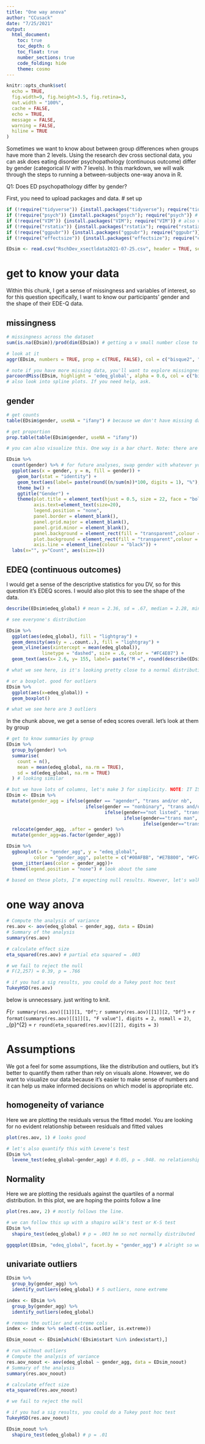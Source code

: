 ```yaml
---
title: "One way anova"
author: "CCusack"
date: "7/25/2021"
output: 
  html_document:
    toc: true
    toc_depth: 6
    toc_float: true
    number_sections: true
    code_folding: hide
    theme: cosmo
---
```


```r
knitr::opts_chunk$set(
  echo = TRUE,
  fig.width=9, fig.height=3.5, fig.retina=3,
  out.width = "100%",
  cache = FALSE,
  echo = TRUE,
  message = FALSE, 
  warning = FALSE,
  hiline = TRUE
)
```

Sometimes we want to know about between group differences when groups have more than 2 levels. Using the research dev cross sectional data, you can ask does eating disorder psychopathology (continuous outcome) differ by gender (categorical IV with 7 levels). In this markdown, we will walk through the steps to running a between-subjects one-way anova in R. 

Q1: Does ED psychopathology differ by gender?

First, you need to upload packages and data.
# set up
```r
if (!require("tidyverse")) {install.packages("tidyverse"); require("tidyverse")} # a lifeline
if (!require("psych")) {install.packages("psych"); require("psych")} # also v good
if (!require("VIM")) {install.packages("VIM"); require("VIM")} # also v good
if (!require("rstatix")) {install.packages("rstatix"); require("rstatix")} # also v good stats
if (!require("ggpubr")) {install.packages("ggpubr"); require("ggpubr")} # more vis
if (!require("effectsize")) {install.packages("effectsize"); require("effectsize")} # more vis

EDsim <- read.csv("RschDev_xsectldata2021-07-25.csv", header = TRUE, sep = ",", stringsAsFactors = TRUE)
```

# get to know your data

Within this chunk, I get a sense of missingness and variables of interest, so for this question specifically, I want to know our participants' gender and the shape of their EDE-Q data.

## missingness
```r
# missingness across the dataset
sum(is.na(EDsim))/prod(dim(EDsim)) # getting a v small number close to zero. probably a computer error because I know I simulated complete data :) 

# look at it
aggr(EDsim, numbers = TRUE, prop = c(TRUE, FALSE), col = c("bisque2", "darkcyan")) # looks like we're missing some in one of the early columns, but when I View(EDsim) it looks fine

# note if you have more missing data, you'll want to explore missingness more. Areas to do this include: 
parcoordMiss(EDsim, highlight = 'edeq_global', alpha = 0.6, col = c("bisque2","darkcyan"))
# also look into spline plots. If you need help, ask.
```

## gender
```r
# get counts
table(EDsim$gender, useNA = "ifany") # because we don't have missing data, this arg isn't relevant, but I'm including because you generally want this set

# get proportion
prop.table(table(EDsim$gender, useNA = "ifany"))

# you can also visualize this. One way is a bar chart. Note: there are many ways to visualize this. You can spend hours in ggplot if you want. That said, if you want a pie chart, I also have code for that. If you want to get fancy with colors but feel lost, see the gg markdown or ask :) 

EDsim %>% 
  count(gender) %>% # for future analyses, swap gender with whatever your categorical variable is
  ggplot(aes(x = gender, y = n, fill = gender)) +
    geom_bar(stat = "identity") +
    geom_text(aes(label= paste(round((n/sum(n))*100, digits = 1), "%"), size = 15), size = 9) + # paste percentage on plot
    theme_bw() + 
    ggtitle("Gender") +
    theme(plot.title = element_text(hjust = 0.5, size = 22, face = "bold"),
          axis.text=element_text(size=20),
          legend.position = "none",
          panel.border = element_blank(),
          panel.grid.major = element_blank(), 
          panel.grid.minor = element_blank(),
          panel.background = element_rect(fill = "transparent",colour = NA),
          plot.background = element_rect(fill = "transparent",colour = NA),
          axis.line = element_line(colour = "black")) +
  labs(x="", y="Count", aes(size=1))
```
## EDEQ (continuous outcomes)

I would get a sense of the descriptive statistics for you DV, so for this question it's EDEQ scores. I would also plot this to see the shape of the data.
```r
describe(EDsim$edeq_global) # mean = 2.36, sd = .67, median = 2.28, min = .89, max = 4.61

# see everyone's distribution 

EDsim %>% 
  ggplot(aes(edeq_global), fill = "lightgray") +
  geom_density(aes(y = ..count..), fill = "lightgray") +
  geom_vline(aes(xintercept = mean(edeq_global)),
             linetype = "dashed", size = .6, color = "#FC4E07") +
  geom_text(aes(x= 2.6, y= 155, label= paste("M =", round(describe(EDsim$edeq_global)$mean, digits = 2))), size = 10)

# what we see here, is it's looking pretty close to a normal distribution with a positive skew

# or a boxplot. good for outliers
EDsim %>% 
  ggplot(aes(x=edeq_global)) + 
  geom_boxplot()

# what we see here are 3 outliers

```
In the chunk above, we get a sense of edeq scores overall. let's look at them by group

```r
# get to know summaries by group
EDsim %>% 
  group_by(gender) %>%
  summarise(
    count = n(),
    mean = mean(edeq_global, na.rm = TRUE),
    sd = sd(edeq_global, na.rm = TRUE)
  ) # looking similar

# but we have lots of columns, let's make 3 for simplicity. NOTE: IT IS NOT A GOOD IDEA TO COLLAPSE GENDER LIKE THIS UNLESS YOU HAVE GOOD REASON. This is for demonstration purposes
EDsim <- EDsim %>% 
  mutate(gender_agg = ifelse(gender == "agender", "trans and/or nb",
                             ifelse(gender == "nonbinary", "trans and/or nb",
                                    ifelse(gender=="not listed", "trans and/or nb",
                                           ifelse(gender=="trans man", "trans and/or nb",
                                                  ifelse(gender=="trans woman", "trans and/or nb", paste(gender))))))) %>% 
  relocate(gender_agg, .after = gender) %>% 
  mutate(gender_agg=as.factor(gender_agg))

EDsim %>% 
  ggboxplot(x = "gender_agg", y = "edeq_global", 
          color = "gender_agg", palette = c("#00AFBB", "#E7B800", "#FC4E07")) +
  geom_jitter(aes(color = gender_agg))+
  theme(legend.position = "none") # look about the same

# based on these plots, I'm expecting null results. However, let's walk through the steps
```

# one way anova
```r
# Compute the analysis of variance
res.aov <- aov(edeq_global ~ gender_agg, data = EDsim)
# Summary of the analysis
summary(res.aov)

# calculate effect size 
eta_squared(res.aov) # partial eta squared = .003

# we fail to reject the null
# F(2,257) = 0.39, p = .766

# if you had a sig results, you could do a Tukey post hoc test
TukeyHSD(res.aov)
```

below is unnecessary. just writing to knit.

*F*(`r summary(res.aov)[[1]][1, "Df"`; `r summary(res.aov)[[1]][2, "Df"`) = `r format(summary(res.aov)[[1]][1, "F value"], digits = 2, nsmall = 2)`, \eta_{p}^{2} = `r round(eta_squared(res.aov)[[2]], digits = 3)`

# Assumptions

We got a feel for some assumptions, like the distribution and outliers, but it's better to quantify them rather than rely on visuals alone. However, we do want to visualize our data because it's easier to make sense of numbers and it can help us make informed decisions on which model is appropriate etc. 

## homogeneity of variance

Here we are plotting the residuals versus the fitted model. You are looking for no evident relationship between residuals and fitted values
```r
plot(res.aov, 1) # looks good

# let's also quantify this with Levene's test
EDsim %>% 
  levene_test(edeq_global~gender_agg) # 0.05, p = .948. no relationship. homogeneity of variance met
```
## Normality

Here we are plotting the residuals against the quartiles of a normal distribution. In this plot, we are hoping the points follow a line
```r
plot(res.aov, 2) # mostly follows the line. 

# we can follow this up with a shapiro wilk's test or K-S test
EDsim %>% 
  shapiro_test(edeq_global) # p = .003 hm so not normally distributed

ggqqplot(EDsim, "edeq_global", facet.by = "gender_agg") # alright so we're getting some s-shape, especially for cis men

```

## univariate outliers
```r
EDsim %>%
  group_by(gender_agg) %>%
  identify_outliers(edeq_global) # 5 outliers, none extreme

index <- EDsim %>% 
  group_by(gender_agg) %>%
  identify_outliers(edeq_global)

# remove the outlier and extreme cols
index <- index %>% select(-c(is.outlier, is.extreme))

EDsim_noout <- EDsim[which(!EDsim$start %in% index$start),]

# run without outliers
# Compute the analysis of variance
res.aov_noout <- aov(edeq_global ~ gender_agg, data = EDsim_noout)
# Summary of the analysis
summary(res.aov_noout)

# calculate effect size 
eta_squared(res.aov_noout) 

# we fail to reject the null

# if you had a sig results, you could do a Tukey post hoc test
TukeyHSD(res.aov_noout)

EDsim_noout %>% 
  shapiro_test(edeq_global) # p = .01
```

